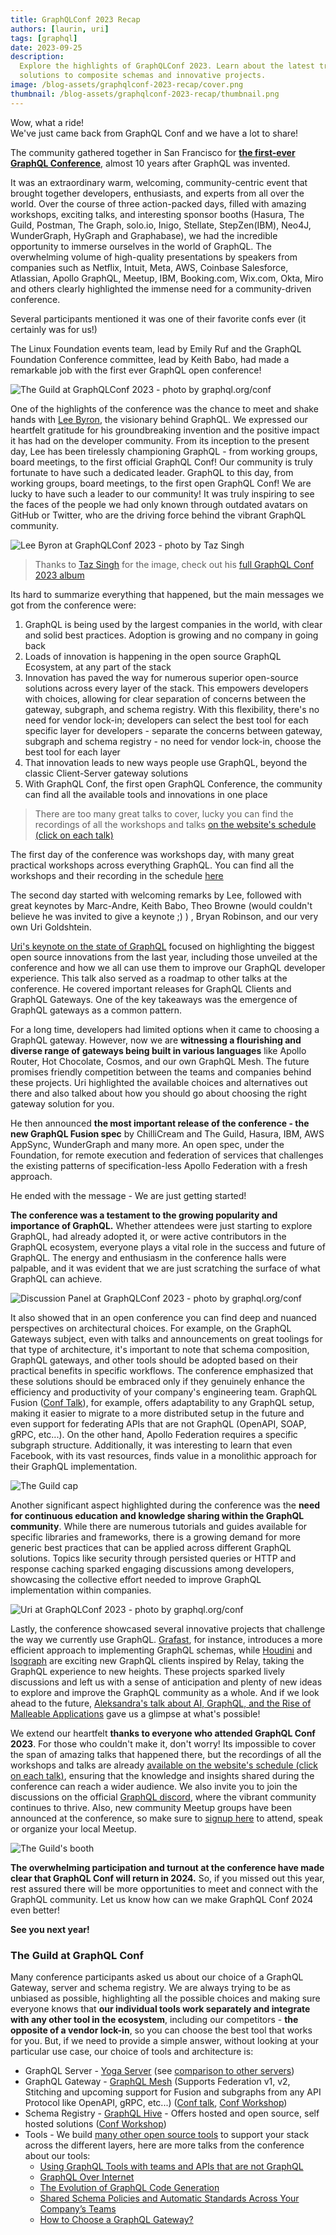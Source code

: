 ```yaml
---
title: GraphQLConf 2023 Recap
authors: [laurin, uri]
tags: [graphql]
date: 2023-09-25
description:
  Explore the highlights of GraphQLConf 2023. Learn about the latest trends in GraphQL, from gateway
  solutions to composite schemas and innovative projects.
image: /blog-assets/graphqlconf-2023-recap/cover.png
thumbnail: /blog-assets/graphqlconf-2023-recap/thumbnail.png
---
```


Wow, what a ride!  
We've just came back from GraphQL Conf and we have a lot to share!

The community gathered together in San Francisco for
[**the first-ever GraphQL Conference**](https://graphql.org/conf), almost 10 years after GraphQL was
invented.

It was an extraordinary warm, welcoming, community-centric event that brought together developers,
enthusiasts, and experts from all over the world. Over the course of three action-packed days,
filled with amazing workshops, exciting talks, and interesting sponsor booths (Hasura, The Guild,
Postman, The Graph, solo.io, Inigo, Stellate, StepZen(IBM), Neo4J, WunderGraph, HyGraph and
Graphabase), we had the incredible opportunity to immerse ourselves in the world of GraphQL. The
overwhelming volume of high-quality presentations by speakers from companies such as Netflix, Intuit, Meta, AWS, Coinbase
Salesforce, Atlassian, Apollo GraphQL, Meetup, IBM, Booking.com, Wix.com, Okta, Miro and others
clearly highlighted the immense need for a community-driven conference.

Several participants mentioned it was one of their favorite confs ever (it certainly was for us!)

The Linux Foundation events team, lead by Emily Ruf and the GraphQL Foundation Conference committee,
lead by Keith Babo, had made a remarkable job with the first ever GraphQL open conference!

![The Guild at GraphQLConf 2023 - photo by graphql.org/conf](/blog-assets/graphqlconf-2023-recap/guild.jpg)

One of the highlights of the conference was the chance to meet and shake hands with
[Lee Byron](https://twitter.com/leeb), the visionary behind GraphQL. We expressed our heartfelt
gratitude for his groundbreaking invention and the positive impact it has had on the developer
community. From its inception to the present day, Lee has been tirelessly championing GraphQL -  from working groups, board meetings, to the first official GraphQL Conf! Our community is truly fortunate to have such a dedicated leader.
GraphQL to this day, from working groups, board meetings, to the first open GraphQL Conf! We are
lucky to have such a leader to our community! It was truly inspiring to see the faces of the people
we had only known through outdated avatars on GitHub or Twitter, who are the driving force behind
the vibrant GraphQL community.

![Lee Byron at GraphQLConf 2023 - photo by Taz Singh](/blog-assets/graphqlconf-2023-recap/lee.jpeg)

> Thanks to [Taz Singh](https://twitter.com/tazsingh) for the image, check out his
> [full GraphQL Conf 2023 album](https://photos.google.com/share/AF1QipOu3QoVIrMnJsVk2Y0Vsu2aw3Vo6z1px-VYmOkX6S91FARgcdDfMu3rzpU6H8fqNQ?key=UmR5VXNEbWhYYndHa3VQVk9DTzBPUkJQRE45SFdB)

Its hard to summarize everything that happened, but the main messages we got from the conference
were:

1. GraphQL is being used by the largest companies in the world, with clear and solid best practices.
   Adoption is growing and no company in going back
2. Loads of innovation is happening in the open source GraphQL Ecosystem, at any part of the stack
3. Innovation has paved the way for numerous superior open-source solutions across every layer of the stack. This empowers developers with choices, allowing for clear separation of concerns between the gateway, subgraph, and schema registry. With this flexibility, there's no need for vendor lock-in; developers can select the best tool for each specific layer
   for developers - separate the concerns between gateway, subgraph and schema registry - no need
   for vendor lock-in, choose the best tool for each layer
4. That innovation leads to new ways people use GraphQL, beyond the classic Client-Server gateway
   solutions
5. With GraphQL Conf, the first open GraphQL Conference, the community can find all the available
   tools and innovations in one place

> There are too many great talks to cover, lucky you can find the recordings of all the workshops
> and talks [on the website's schedule (click on each talk)](https://graphql.org/conf/schedule/)

The first day of the conference was workshops day, with many great practical workshops across
everything GraphQL. You can find all the workshops and their recording in the schedule
[here](https://graphql.org/conf/schedule/)

The second day started with welcoming remarks by Lee, followed with great keynotes by Marc-Andre,
Keith Babo, Theo Browne (would couldn't believe he was invited to give a keynote ;) ) , Bryan
Robinson, and our very own Uri Goldshtein.

[Uri's keynote on the state of GraphQL](<https://graphql.org/conf/schedule/e29bf518adeb99b2319fa8cb70d8f445/?name=Open%20Federation%20-%20Open%20Remote%20Schema%20Specifications%20with%20Other%20Specs%20(OpenAPI,%20etc.)>)
focused on highlighting the biggest open source innovations from the last year, including those
unveiled at the conference and how we all can use them to improve our GraphQL developer
experience. This talk also served as a roadmap to other talks at the conference. He covered
important releases for GraphQL Clients and GraphQL Gateways. One of the key takeaways was the
emergence of GraphQL gateways as a common pattern.

For a long time, developers had limited options when it came to choosing a GraphQL gateway. However,
now we are **witnessing a flourishing and diverse range of gateways being built in various
languages** like Apollo Router, Hot Chocolate, Cosmos, and our own GraphQL Mesh. The future promises
friendly competition between the teams and companies behind these projects. Uri highlighted the
available choices and alternatives out there and also talked about how you should go about choosing
the right gateway solution for you.

He then announced **the most important release of the conference - the new GraphQL Fusion spec** by
ChilliCream and The Guild, Hasura, IBM, AWS AppSync, WunderGraph and many more. An open spec, under
the Foundation, for remote execution and federation of services that challenges the existing
patterns of specification-less Apollo Federation with a fresh approach.

He ended with the message - We are just getting started!

**The conference was a testament to the growing popularity and importance of GraphQL.** Whether
attendees were just starting to explore GraphQL, had already adopted it, or were active contributors
in the GraphQL ecosystem, everyone plays a vital role in the success and future of GraphQL. The
energy and enthusiasm in the conference halls were palpable, and it was evident that we are just
scratching the surface of what GraphQL can achieve.

![Discussion Panel at GraphQLConf 2023 - photo by graphql.org/conf](/blog-assets/graphqlconf-2023-recap/7.jpg)

It also showed that in an open conference you can find deep and nuanced perspectives on
architectural choices. For example, on the GraphQL Gateways subject, even with talks and
announcements on great toolings for that type of architecture, it's important to note that schema
composition, GraphQL gateways, and other tools should be adopted based on their practical benefits
in specific workflows. The conference emphasized that these solutions should be embraced only if
they genuinely enhance the efficiency and productivity of your company's engineering team. GraphQL
Fusion
([Conf Talk](https://graphql.org/conf/schedule/4a4e842d1cd0c06083f484d31225abd1/?name=GraphQL%20Fusion:%20Rethinking%20Distributed%20GraphQL)),
for example, offers adaptability to any GraphQL setup, making it easier to migrate to a more
distributed setup in the future and even support for federating APIs that are not GraphQL (OpenAPI,
SOAP, gRPC, etc...). On the other hand, Apollo Federation requires a specific subgraph structure.
Additionally, it was interesting to learn that even Facebook, with its vast resources, finds value
in a monolithic approach for their GraphQL implementation.

![The Guild cap](/blog-assets/graphqlconf-2023-recap/backend.jpeg)

Another significant aspect highlighted during the conference was the **need for continuous education
and knowledge sharing within the GraphQL community**. While there are numerous tutorials and guides
available for specific libraries and frameworks, there is a growing demand for more generic best
practices that can be applied across different GraphQL solutions. Topics like security through
persisted queries or HTTP and response caching sparked engaging discussions among developers,
showcasing the collective effort needed to improve GraphQL implementation within companies.

![Uri at GraphQLConf 2023 - photo by graphql.org/conf](/blog-assets/graphqlconf-2023-recap/2.jpg)

Lastly, the conference showcased several innovative projects that challenge the way we currently use
GraphQL.
[Grafast](https://graphql.org/conf/schedule/275443caa2eda5df06699b724efa533c/?name=The%20Future%20of%20Efficiency%20Is%20Here:%20Add%20Planning%20to%20Your%20Schema!),
for instance, introduces a more efficient approach to implementing GraphQL schemas, while
[Houdini](https://graphql.org/conf/schedule/ce430c038efa9a9c19743d1ccc702de9/?name=Houdini:%20A%20GraphQL-First%20Meta-Framework)
and
[Isograph](https://graphql.org/conf/schedule/2517f7a1d13ad3c0652e1b3cc5b65714/?name=Isograph%20%E2%80%94%20Rethink%20GraphQL-Powered%20React%20Apps)
are exciting new GraphQL clients inspired by Relay, taking the GraphQL experience to new heights.
These projects sparked lively discussions and left us with a sense of anticipation and plenty of new
ideas to explore and improve the GraphQL community as a whole. And if we look ahead to the
future,
[Aleksandra's talk about AI, GraphQL, and the Rise of Malleable Applications](https://graphql.org/conf/schedule/4feef977ceb883c69c91ccd2dd607aec/?name=AI,%20GraphQL,%20and%20the%20Rise%20of%20Malleable%20Applications)
gave us a glimpse at what's possible!

We extend our heartfelt **thanks to everyone who attended GraphQL Conf 2023**. For those who
couldn't make it, don't worry! Its impossible to cover the span of amazing talks that happened
there, but the recordings of all the workshops and talks are already
[available on the website's schedule (click on each talk)](https://graphql.org/conf/schedule/),
ensuring that the knowledge and insights shared during the conference can reach a wider audience. We
also invite you to join the discussions on the official [GraphQL discord](discord.graphql.org),
where the vibrant community continues to thrive. Also, new community Meetup groups have been
announced at the conference, so make sure to
[signup here](https://linuxfoundation.surveymonkey.com/r/KWNWSM5) to attend, speak or organize your
local Meetup.

![The Guild's booth](/blog-assets/graphqlconf-2023-recap/booth.jpg)

**The overwhelming participation and turnout at the conference have made clear that GraphQL Conf will
return in 2024.** So, if you missed out this year, rest assured there will be more opportunities to meet and
connect with the GraphQL community. Let us know how can we make GraphQL Conf 2024 even better!

**See you next year!**

### The Guild at GraphQL Conf

Many conference participants asked us about our choice of a GraphQL Gateway, server and schema
registry. We are always trying to be as unbiased as possible, highlighting all the possible choices
and making sure everyone knows that **our individual tools work separately and integrate with any
other tool in the ecosystem**, including our competitors - **the opposite of a vendor lock-in**, so
you can choose the best tool that works for you. But, if we need to provide a simple answer, without
looking at your particular use case, our choice of tools and architecture is:

- GraphQL Server - [Yoga Server](https://the-guild.dev/graphql/yoga-server) (see
  [comparison to other servers](https://the-guild.dev/graphql/yoga-server/docs/comparison))
- GraphQL Gateway - [GraphQL Mesh](https://the-guild.dev/graphql/mesh) (Supports Federation v1, v2,
  Stitching and upcoming support for Fusion and subgraphs from any API Protocol like OpenAPI, gRPC,
  etc...)
  ([Conf talk](https://graphql.org/conf/schedule/7a87fe1cfc351a993ed40e01d384e3c6/?name=The%20Graph%20of%20Everything%20-%20Federated%20Architecture%20for%20Any%20API%20Service),
  [Conf Workshop](https://graphql.org/conf/schedule/de9b490bff0d1e234ec4e19bc03392b5/?name=GraphQL%20Mesh%20-%20A%20Federated%20Gateway%20for%20Any%20API%20Protocol%20-%20GraphQL,%20OpenAPI,%20gRPC%20and%20More))
- Schema Registry - [GraphQL Hive](https://the-guild.dev/graphql/hive) - Offers hosted and open
  source, self hosted solutions
  ([Conf Workshop](<https://graphql.org/conf/schedule/55dd5ef56bd778955509d08ea81903ea/?name=Safely%20Evolve%20Your%20(Federated)%20GraphQL%20Schema%20with%20GraphQL%20Hive>))
- Tools - We build [many other open source tools](https://the-guild.dev/#platform) to support your
  stack across the different layers, here are more talks from the conference about our tools:
  - [Using GraphQL Tools with teams and APIs that are not GraphQL](https://graphql.org/conf/schedule/b9e35d673e7b541421d45ce2043dc05e/?name=GraphQL%20Everywhere%20-%20How%20GraphQL%20is%20Being%20Used%20in%20Places%20You%20Never%20Thought%20Were%20Possible)
  - [GraphQL Over Internet](https://graphql.org/conf/schedule/6c2eefe955e288e974a9182dac06f8fa/?name=GraphQL%20Over%20Internet)
  - [The Evolution of GraphQL Code Generation](https://graphql.org/conf/schedule/675c416b16ad2b0c519b1ec894353fc5/?name=The%20Evolution%20of%20GraphQL%20Code%20Generation)
  - [Shared Schema Policies and Automatic Standards Across Your Company’s Teams](https://graphql.org/conf/schedule/ff6a2ae37d87e74c9f7739a1331804a1/?name=Shared%20Schema%20Policies%20and%20Automatic%20Standards%20Across%20Your%20Company%E2%80%99s%20Teams)
  - [How to Choose a GraphQL Gateway?](https://graphql.org/conf/schedule/70f9e59dc60cf417aa38eb890b2a8abe/?name=How%20to%20Choose%20a%20GraphQL%20Gateway?)
